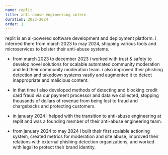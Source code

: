 ```yaml
---
name: replit
title: anti-abuse engineering intern
duration: 2023-2024
order: 1
---
```



<Link href="https://replit.com">replit</Link>
is an ai-powered software development and deployment platform. i interned
there from march 2023 to may 2024, shipping various tools and microservices
to bolster their anti-abuse systems.

<ul class="flex flex-col items-start justify-start gap-2 list-disc pl-4">
  <li>
    <p>
      from march 2023 to december 2023 i worked with trust & safety to
      develop novel solutions for scalable automated community moderation
      and led their community moderation team. i also improved their
      phishing detection and takedown systems vastly and augmented it to
      detect inappropriate and malicious content.
    </p>
  </li>
  <li>
    <p>
      in that time i also developed methods of detecting and blocking credit
      card fraud via our payment processor and data we collected, stopping
      thousands of dollars of revenue from being lost to fraud and
      chargebacks and protecting customers.
    </p>
  </li>
  <li>
    <p>
      in january 2024 i helped with the transition to anti-abuse
      engineering at replit and was a founding member of their anti-abuse
      engineering team.
    </p>
  </li>
  <li>
    <p>
      from january 2024 to may 2024 i built their first scalable actioning
      system, created metrics for moderation and site abuse, improved their
      relations with external phishing detection organizations, and worked
      with legal to protect their brand identity.
    </p>
  </li>
</ul>